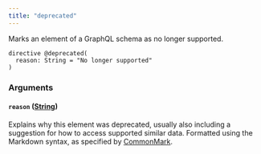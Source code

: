```yaml
---
title: "deprecated"
---
```


Marks an element of a GraphQL schema as no longer supported.

```
directive @deprecated(
  reason: String = "No longer supported"
)

```

### Arguments[](#arguments "Direct link to heading")

#### `reason` ([String](/developer/graphql-api/references/scalars/string))[](#reason-string "Direct link to heading")

Explains why this element was deprecated, usually also including a suggestion for how to access supported similar data. Formatted using the Markdown syntax, as specified by [CommonMark](https://commonmark.org/).